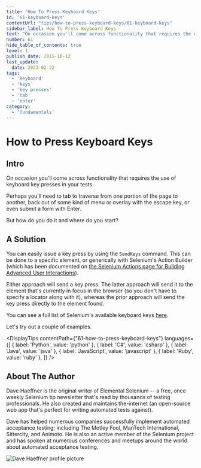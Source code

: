```yaml
---
title: 'How To Press Keyboard Keys'
id: '61-keyboard-keys'
contentUrl: "tips/how-to-press-keyboard-keys/61-keyboard-keys"
sidebar_label: How To Press Keyboard Keys
text: "On occasion you'll come across functionality that requires the use of keyboard key presses in your tests. Perhaps you'll need to tab to traverse from one portion of the page to another, back out of some kind of menu or overlay with the escape key, or even submit a form with Enter. But how do you do it and where do you start?"
number: 61
hide_table_of_contents: true
level: 1
publish_date: 2015-10-12
last_update:
  date: 2023-02-22
tags:
  - 'keyboard'
  - 'keys'
  - 'key presses'
  - 'tab'
  - 'enter'
category:
  - 'fundamentals'
---
```


# How to Press Keyboard Keys

## Intro

On occasion you'll come across functionality that requires the use of keyboard key presses in your tests.

Perhaps you'll need to tab to traverse from one portion of the page to another, back out of some kind of menu or
overlay with the escape key, or even submit a form with Enter.

But how do you do it and where do you start?

## A Solution

You can easily issue a key press by using the `SendKeys` command. This can be done to a specific element, or
generically with Selenium's Action Builder (which has been documented on
[the Selenium Actions page for Building Advanced User Interactions](https://www.selenium.dev/selenium/docs/api/dotnet/html/T_OpenQA_Selenium_Interactions_Actions.htm)).

Either approach will send a key press. The latter approach will send it to the element that's currently in
focus in the browser (so you don't have to specify a locator along with it), whereas the prior approach will
send the key press directly to the element found.

You can see a full list of Selenium's available keyboard keys [here](http://seleniumhq.github.io/selenium/docs/api/dotnet/html/T_OpenQA_Selenium_Keys.htm).

Let's try out a couple of examples.



<DisplayTips contentPath={"61-how-to-press-keyboard-keys"} languages={[
    { label: 'Python', value: 'python' },
    { label: 'C#', value: 'csharp' },
    { label: 'Java', value: 'java' },
    { label: 'JavaScript', value: 'javascript' },
    { label: 'Ruby', value: 'ruby' },
]} />


## About The Author

Dave Haeffner is the original writer of Elemental Selenium -- a free, once weekly Selenium tip newsletter that's read
by thousands of testing professionals. He also created and maintains the-internet (an open-source web app that's
perfect for writing automated tests against).

Dave has helped numerous companies successfully implement automated acceptance testing; including The Motley Fool,
ManTech International, Sittercity, and Animoto. He is also an active member of the Selenium project and has spoken
at numerous conferences and meetups around the world about automated acceptance testing.

![Dave Haeffner profile picture](/img/authors/dave-haeffner.jpeg#author-img 'a title')

